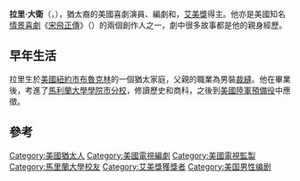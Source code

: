 {{Infobox comedian
| name        = 拉里·大衛
| image       = Larry David at the 2009 Tribeca Film Festival 2.jpg
| caption     = 攝於2009年[[翠貝卡電影節|翠貝卡電影節]]
| birth_name  = Lawrence Gene David<ref name="birthname">[http://www.aolcdn.com/tmz_documents/07_davids_divorce_wm_01.pdf Divorce document (PDF)] {{Wayback|url=http://www.aolcdn.com/tmz_documents/07_davids_divorce_wm_01.pdf |date=20130703200357 }}. [[TMZ.com|TMZ.com]].</ref>
| birth_date  = {{birth date and age|1947|7|2}}
| birth_place = {{US}}[[紐約市|紐約市]][[布魯克林|布魯克林]]
| medium      = [[棟篤笑|棟篤笑]]、電視、電影
| nationality = <!-- PLEASE DO ''not'' change his nationality to "Native American" a DNA test administered by a talk show does not change a person's nationality -->{{US}}<ref name="EB-bio">{{cite web |url=http://www.britannica.com/bps/search?query=larry+david |title=Larry David |publisher=Encyclopædia Britannica |accessdate=2009-07-14 |archive-date=2020-05-08 |archive-url=https://web.archive.org/web/20200508103729/https://www.britannica.com/bps/search?query=larry+david |dead-url=no }}</ref>
| active      = 1980年至今
| genre       = 喜劇
| influences  = {{link-en|菲爾·西爾弗斯|Phil Silvers}}、[[梅爾·布魯克斯|梅爾·布魯克斯]]、[[活地·亞倫|活地·亞倫]]、[[約翰·克里斯|約翰·克里斯]]
| influenced  = [[傑里·賽恩菲爾德|傑里·賽恩菲爾德]]、[[里奇·格威斯|里奇·格威斯]]、{{link-en|傑克·迪伊|Jack Dee}}、[[莎拉·席爾蔓|莎拉·席爾蔓]]、[[傑夫·加爾蘭|傑夫·加爾蘭]]、{{link-en|卡斯帕·克里斯滕森|Casper Christensen}}, [[格雷厄姆·萊恩漢|格雷厄姆·萊恩漢]]
| spouse       = {{link-en|勞瑞·大衛|Laurie David|勞瑞·倫納德}}（1993年–2007年）
| children     = 2
| notable_work = 《[[宋飛正傳|宋飛正傳]]》
| module = {{Infobox comedian awards
  | emmyawards   =  '''[[Primetime_Emmy_Award_for_Outstanding_Comedy_Series|Outstanding Comedy Series]]''' <br /> 1993 ''[[Seinfeld|Seinfeld]]''<br />'''[[Primetime_Emmy_Award_for_Outstanding_Writing_for_a_Comedy_Series|Outstanding Writing for a Comedy Series]]'''<br /> 1993 ''[[Seinfeld|Seinfeld]]'': "[[The_Contest|The Contest]]"
 }}
}}

'''拉里·大衛'''（{{lang-en|Lawrence Gene "Larry" David}}，{{bd|1947年|7月2日}}），猶太裔的美國喜劇演員、編劇和{{link-en|電視製片人|Television producer}}，[[艾美獎|艾美獎]]得主。他亦是美國知名[[情景喜劇|情景喜劇]]《[[宋飛正傳|宋飛正傳]]》（{{lang|en|Seinfeld}}）的兩個創作人之一，劇中很多故事都是他的親身經歷。

==早年生活==
拉里生於[[美國|美國]][[紐約市|紐約市]][[布魯克林|布魯克林]]{{link-en|羊頭灣|Sheepshead Bay, Brooklyn}}的一個猶太家庭，父親的職業為男裝[[裁縫|裁縫]]。他在{{link-en|羊頭灣中學|Sheepshead Bay High School}}畢業後，考進了[[馬利蘭大學學院市分校|馬利蘭大學學院市分校]]，修讀歷史和商科，之後到[[美國陸軍預備役|美國陸軍預備役]]中應徵。

==參考==
{{reflist}}

{{Authority control}}
{{DEFAULTSORT: David, Larry}}
[[Category:美國猶太人|Category:美國猶太人]]
[[Category:美國電視編劇|Category:美國電視編劇]]
[[Category:美國電視監製|Category:美國電視監製]]
[[Category:馬里蘭大學校友|Category:馬里蘭大學校友]]
[[Category:艾美獎獲獎者|Category:艾美獎獲獎者]]
[[Category:美国男性编剧|Category:美国男性编剧]]